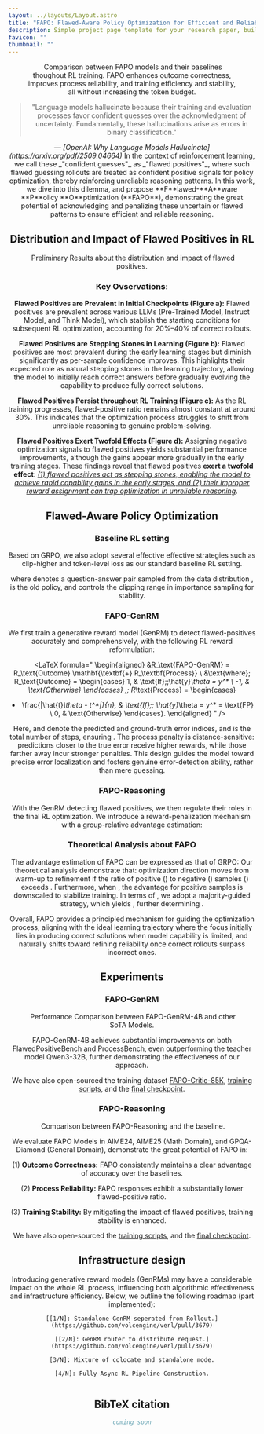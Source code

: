 ```yaml
---
layout: ../layouts/Layout.astro
title: "FAPO: Flawed-Aware Policy Optimization for Efficient and Reliable Reasoning"
description: Simple project page template for your research paper, built with Astro and Tailwind CSS
favicon: ""
thumbnail: ""
---
```








<Header
  title={frontmatter.title}
  authors={[
    {
      name: "Yuyang Ding",
      url: "https://yyding1.github.io/",
      institution: "Soochow University",
      email: "yyding23@stu.suda.edu.cn",
      notes: ["†", "‡"],
    },
    {
      name: "Chi Zhang",
      url: "https://sites.google.com/view/chizhang-usc/",
      institution: "ByteDance Seed",
      email: "zhangchi.usc1992@bytedance.com",
      notes: ["‡"],
    },
    {
      name: "Juntao Li",
      url: "https://lijuntaopku.github.io/",
      institution: "Soochow University",
      email: "ljt@suda.edu.cn",
      notes: ["†", "*"],
    },
    {
      name: "Haibin Lin",
      url: "https://sites.google.com/view/haibinlin/",
      institution: "ByteDance Seed",
      email: "haibin.lin@bytedance.com",
      notes: ["‡"],
    },
    {
      name: "Xin Liu",
      url: "https://openreview.net/profile?id=~Xin_Liu51",
      institution: "ByteDance Seed",
      email: "liuxin.ai@bytedance.com",
      notes: ["‡"],
    },
    {
      name: "Min Zhang",
      url: "https://zhangmin-nlp-ai.github.io/",
      institution: "Soochow University",
      email: "minzhang@suda.edu.cn",
      notes: ["†"],
    },
  ]}
  conference=""
  links={[
    {
      name: "Paper",
      url: "",
      icon: "ri:file-pdf-2-line",
    },
    {
      name: "Code",
      url: "",
      icon: "ri:github-line",
    },
    {
      name: "arXiv",
      url: "",
      icon: "academicons:arxiv",
    },
    {
      name: "Collection",
      url: "https://huggingface.co/collections/dyyyyyyyy/fapo-68e651650ba668ae5b541f1c",
      icon: "simple-icons:huggingface"
    }
  ]}
  />

<Figure>
  <Image slot="figure" source={introMain} altText="Comparison between FAPO models and their baselines thoughout RL training." />
  <Fragment slot="caption">Comparison between FAPO models and their baselines thoughout RL training. FAPO enhances outcome correctness, improves process reliability, and training efficiency and stability, all without increasing the token budget.</Fragment>
</Figure>

<HighlightedSection>
  <blockquote class="text-lg md:text-xl leading-relaxed text-zinc-900 dark:text-zinc-50 italic">
    "Language models hallucinate because their training and evaluation processes favor confident guesses over the acknowledgment of uncertainty. Fundamentally, these hallucinations arise as errors in binary classification."
  </blockquote>
  <cite class="ml-auto">
    — [OpenAI: Why Language Models Hallucinate](https://arxiv.org/pdf/2509.04664)
  </cite>
  In the context of reinforcement learning, we call these _"confident guesses"_ as _"flawed positives"_, where such flawed guessing rollouts are treated as confident positive signals for policy optimization, thereby reinforcing unreliable reasoning patterns.
  In this work, we dive into this dilemma, and propose **F**lawed-**A**ware **P**olicy **O**ptimization (**FAPO**), demonstrating the great potential of acknowledging and penalizing these uncertain or flawed patterns to ensure efficient and reliable reasoning.
</HighlightedSection>


## <center>Distribution and Impact of Flawed Positives in RL</center>

<Figure>
  <Image slot="figure" source={preliminaryMain} altText="Preliminary Results about the distribution and impact of flawed positives." />
  <Fragment slot="caption">Preliminary Results about the distribution and impact of flawed positives.</Fragment>
</Figure>

### Key Ovservations:

**Flawed Positives are Prevalent in Initial Checkpoints (Figure a):**
Flawed positives are prevalent across various LLMs (Pre-Trained Model, Instruct Model, and Think Model), which stablish the starting conditions for subsequent RL optimization, accounting for 20%–40% of correct rollouts.

**Flawed Positives are Stepping Stones in Learning (Figure b):**
Flawed positives are most prevalent during the early learning stages but diminish significantly as per-sample confidence improves.
This highlights their expected role as natural stepping stones in the learning trajectory, allowing the model to initially reach correct answers before gradually evolving the capability to produce fully correct solutions.

**Flawed Positives Persist throughout RL Training (Figure c):**
As the RL training progresses, flawed-positive ratio remains almost constant at around 30%.
This indicates that the optimization process struggles to shift from unreliable reasoning to genuine problem-solving.

**Flawed Positives Exert Twofold Effects (Figure d):**
Assigning negative optimization signals to flawed positives yields substantial performance improvements, although the gains appear more gradually in the early training stages.
These findings reveal that flawed positives **exert a twofold effect**:
<u>_(1) flawed positives act as stepping stones, enabling the model to achieve rapid capability gains in the early stages,
and (2) their improper reward assignment can trap optimization in unreliable reasoning_</u>.

## <center>Flawed-Aware Policy Optimization</center>


### Baseline RL setting

Based on GRPO, we also adopt several effective effective strategies such as clip-higher and token-level loss as our standard baseline RL setting.

<LaTeX formula="
\begin{aligned}
    &\mathcal{J}(\theta) = \mathbb{E}_{(q, a)\sim \mathcal{D},\{o_i\}_{i=1}^{G}\sim\pi_{\theta_\text{old}}(\cdot|q)} \\
    &\;\;\frac{1}{\sum_{i=1}^{G}|o_i|}\sum_{i=1}^{G}\sum_{t=1}^{|o_i|}\left\{\min \left[\frac{\pi_\theta(o_t|q, o_{<t})}{\pi_{\theta_\text{old}}(o_t|q, o_{<t})}\hat{A}_{i,t}, \text{clip}(\frac{\pi_\theta(o_t|q, o_{<t})}{\pi_{\theta_\text{old}}(o_t|q, o_{<t})}, 1-\epsilon_{l}, 1+\epsilon_{h})\hat{A}_{i,t}\right]\right\}.
\end{aligned}
" />
where <LaTeX inline formula="(q, a)" /> denotes a question-answer pair sampled from the data distribution <LaTeX inline formula="\mathcal{D}" />, <LaTeX inline formula="\pi_{\theta_{\text{old}}}" /> is the old policy, and <LaTeX inline formula="\epsilon" /> controls the clipping range in importance sampling for stability.

### FAPO-GenRM

We first train a generative reward model (GenRM) to detect flawed-positives accurately and comprehensively, with the following RL reward reformulation:

<LaTeX formula="
\begin{aligned}
  &R_\text{FAPO-GenRM} = R_\text{Outcome} \mathbf{\textbf{+} R_\textbf{Process}} \\
  &\text{where}\;
  R_\text{Outcome} =
  \begin{cases}
  1, & \text{If}\;\;\hat{y}_\theta = y^* \\
  -1, & \text{Otherwise}
  \end{cases}
  ,\;
  R_\text{Process} =
  \begin{cases}
  - \frac{|\hat{t}_\theta - t^*|}{n}, & \text{If}\;\; \hat{y}_\theta = y^* = \text{FP} \\
  0, & \text{Otherwise}
  \end{cases}.
\end{aligned}
" />

Here, <LaTeX inline formula="\hat{t}_\theta" /> and <LaTeX inline formula="t^*" /> denote the predicted and ground-truth error indices, and <LaTeX inline formula="n" /> is the total number of steps, ensuring <LaTeX inline formula="R_\text{Process}\in [-1, 0]" />.
The process penalty is distance-sensitive: predictions closer to the true error receive higher rewards, while those farther away incur stronger penalties.
This design guides the model toward precise error localization and fosters genuine error-detection ability, rather than mere guessing.

### FAPO-Reasoning

With the GenRM detecting flawed positives, we then regulate their roles in the final RL optimization.
We introduce a reward-penalization mechanism with a group-relative advantage estimation:

<LaTeX formula="
\begin{aligned}
R_\text{FAPO}&(o, a^*|\theta) = R_\text{RLVR}(o, a^*) \mathbf{\textbf{+} R_\Delta(o,a^* | \theta)}, \\
&\text{where}\; R_\Delta(o,a^* | \theta) = 
\begin{cases}
-\lambda, & \text{If}\;\;\mathcal{I}(o, a^*)\;\text{and}\;\hat{y}_\theta(o, a^*)=\text{FP} \\
0, & \text{Otherwise}
\end{cases}, \\
\hat{A}_{i,t} &= \left[r_i - \text{mean}(\{R_{i}\}_{i=1}^G)\right] / \text{std}(\{R_{i}\}_{i=1}^G).
\end{aligned}
" />

### Theoretical Analysis about FAPO

The advantage estimation of FAPO can be expressed as that of GRPO:
<LaTeX formula="
\begin{cases}
\mu_\text{FAPO} = \mu_\text{GRPO} - \lambda\gamma \\
\sigma_\text{FAPO}^2 = \sigma_\text{GRPO}^2 + \lambda \gamma(1-\gamma) (\lambda - \frac{4}{\alpha / \beta + 1})
\end{cases}
" />
Our theoretical analysis demonstrate that:
optimization direction moves from warm-up to refinement if the ratio of positive (<LaTeX inline formula="\alpha" />) to negative (<LaTeX inline formula="\beta" />) samples (<LaTeX inline formula="\rho = \frac{\alpha}{\beta}" />) exceeds <LaTeX inline formula="\frac{2}{\lambda} - 1" />.
Furthermore, when <LaTeX inline formula="\rho > \frac{4}{\lambda} - 1" />, the advantage for positive samples is downscaled to stabilize training.
In terms of <LaTeX inline formula="\lambda" />, we adopt a majority-guided strategy, which yields <LaTeX inline formula="\rho_\text{shift} = 1" />, further determining <LaTeX inline formula="\lambda = 1" />.

Overall, FAPO provides a principled mechanism for guiding the optimization process, aligning with the ideal learning trajectory where the focus initially lies in producing correct solutions when model capability is limited, and naturally shifts toward refining reliability once correct rollouts surpass incorrect ones.


## <center>Experiments</center>

### FAPO-GenRM

<Figure>
  <Image slot="figure" source={genrmMain} altText="Performance Comparison between FAPO-GenRM-4B and other SoTA Models." />
  <Fragment slot="caption">Performance Comparison between FAPO-GenRM-4B and other SoTA Models.</Fragment>
</Figure>

FAPO-GenRM-4B achieves substantial improvements on both FlawedPositiveBench and ProcessBench, even outperforming the teacher model Qwen3-32B, further demonstrating the effectiveness of our approach.

We have also open-sourced the training dataset [FAPO-Critic-85K](), [training scripts](), and the [final checkpoint]().

### FAPO-Reasoning

<Figure>
  <Image slot="figure" source={expMain} altText="Comparison between FAPO-Reasoning and the baseline." />
  <Fragment slot="caption">Comparison between FAPO-Reasoning and the baseline.</Fragment>
</Figure>

We evaluate FAPO Models in AIME24, AIME25 (Math Domain), and GPQA-Diamond (General Domain), demonstrate the great potential of FAPO in:

(1) **Outcome Correctness:** FAPO consistently maintains a clear advantage of accuracy over the baselines.

(2) **Process Reliability:** FAPO responses exhibit a substantially lower flawed-positive ratio.

(3) **Training Stability:** By mitigating the impact of flawed positives, training stability is enhanced.

We have also open-sourced the [training scripts](), and the [final checkpoint]().

## Infrastructure design

<TwoColumns>
  <text slot="left">
    Introducing generative reward models (GenRMs) may have a considerable impact on the whole RL process, influencing both algorithmic effectiveness and infrastructure efficiency.
    Below, we outline the following roadmap (part implemented):

    [[1/N]: Standalone GenRM seperated from Rollout.](https://github.com/volcengine/verl/pull/3679)

    [[2/N]: GenRM router to distribute request.](https://github.com/volcengine/verl/pull/3679)

    [3/N]: Mixture of colocate and standalone mode.

    [4/N]: Fully Async RL Pipeline Construction.
  </text>
  <Figure slot="right">
    <Image slot="figure" source={infraMain} altText="Infra Design" />
  </Figure>
</TwoColumns>

## BibTeX citation

```bibtex
coming soon
```